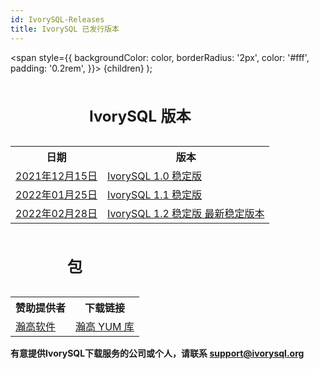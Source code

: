 ```yaml
---
id: IvorySQL-Releases
title: IvorySQL 已发行版本
---
```


  <span
    style={{
      backgroundColor: color,
      borderRadius: '2px',
      color: '#fff',
      padding: '0.2rem',
    }}>
    {children}
  </span>
);


<table>
<caption><h2>IvorySQL 版本</h2></caption>
  <tr>
    <th>日期</th>
    <th>版本</th>
  </tr>
  <tr>
    <td>
        <a href="/ivorysql-v1-0-release-page">2021年12月15日</a>
    </td>
    <td>
        <a href="/ivorysql-v1-0-release-page">IvorySQL 1.0 稳定版</a>
    </td>
  </tr>
  <tr>
    <td>
        <a href="/ivorysql-v1-1-release-page">2022年01月25日</a>
    </td>
    <td>
        <a href="/ivorysql-v1-1-release-page">IvorySQL 1.1 稳定版</a>
    </td>
  </tr>
  <tr>
    <td>
        <a href="/ivorysql-v1-2-release-page">2022年02月28日</a>
    </td>
    <td>
        <a href="/ivorysql-v1-2-release-page">IvorySQL 1.2 稳定版 <Highlight color="#1ca3ec">最新稳定版本</Highlight></a>
    </td>
  </tr>

</table>



<table>
<caption><h2>包</h2></caption>
  <tr>
    <th>赞助提供者</th>
    <th>下载链接</th>
  </tr>
  <tr>
    <td>
        <a href="http://www.highgo.ca">瀚高软件</a>
    </td>
    <td>
        <a href="https://yum.highgo.ca/ivorysql.html">瀚高 YUM 库</a>
    </td>
  </tr>
</table>



**<Highlight color="#25c2a0">有意提供IvorySQL下载服务的公司或个人，请联系 support@ivorysql.org</Highlight>**
